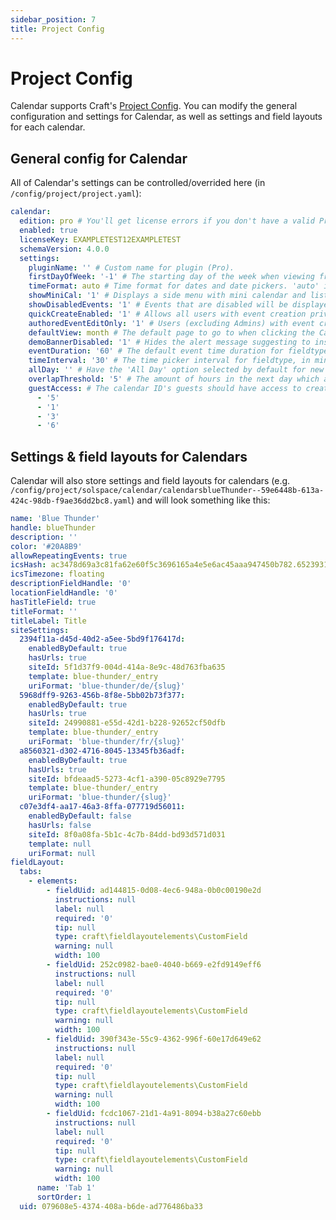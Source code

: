 ```yaml
---
sidebar_position: 7
title: Project Config
---
```



# Project Config

Calendar supports Craft's [Project Config](https://craftcms.com/docs/5.x/system/project-config.html). You can modify the general configuration and settings for Calendar, as well as settings and field layouts for each calendar.

## General config for Calendar

All of Calendar's settings can be controlled/overrided here (in `/config/project/project.yaml`):

```yaml showLineNumbers
calendar:
  edition: pro # You'll get license errors if you don't have a valid Pro license.
  enabled: true
  licenseKey: EXAMPLETEST12EXAMPLETEST
  schemaVersion: 4.0.0
  settings:
    pluginName: '' # Custom name for plugin (Pro).
    firstDayOfWeek: '-1' # The starting day of the week when viewing front end and control panel Month and Week views as well as datepickers. '-1' is default, which the current user's locale. '0' is Sunday, '1' is Monday, etc.
    timeFormat: auto # Time format for dates and date pickers. 'auto' is current user's locale, Use '12-hour' or '24-hour' to set the same for all users.
    showMiniCal: '1' # Displays a side menu with mini calendar and list of calendars, allowing you to filter your event results.
    showDisabledEvents: '1' # Events that are disabled will be displayed in the views with faded styles.
    quickCreateEnabled: '1' # Allows all users with event creation privileges to use the Quick Create event feature.
    authoredEventEditOnly: '1' # Users (excluding Admins) with event creation privileges will only be able to edit or delete their own events.
    defaultView: month # The default page to go to when clicking the Calendar nav item.
    demoBannerDisabled: '1' # Hides the alert message suggesting to install demo templates when this setting is enabled.
    eventDuration: '60' # The default event time duration for fieldtype, in minutes.
    timeInterval: '30' # The time picker interval for fieldtype, in minutes.
    allDay: '' # Have the 'All Day' option selected by default for new events.
    overlapThreshold: '5' # The amount of hours in the next day which are still considered as those of the previous day.
    guestAccess: # The calendar ID's guests should have access to create events for on the front end.
      - '5'
      - '1'
      - '3'
      - '6'
```

## Settings & field layouts for Calendars<Badge type="feature" text="3.3.0+" />

Calendar will also store settings and field layouts for calendars (e.g. `/config/project/solspace/calendar/calendarsblueThunder--59e6448b-613a-424c-98db-f9ae36dd2bc8.yaml`) and will look something like this:

```yaml showLineNumbers
name: 'Blue Thunder'
handle: blueThunder
description: ''
color: '#20A8B9'
allowRepeatingEvents: true
icsHash: ac3478d69a3c81fa62e60f5c3696165a4e5e6ac45aaa947450b782.65239311
icsTimezone: floating
descriptionFieldHandle: '0'
locationFieldHandle: '0'
hasTitleField: true
titleFormat: ''
titleLabel: Title
siteSettings:
  2394f11a-d45d-40d2-a5ee-5bd9f176417d:
    enabledByDefault: true
    hasUrls: true
    siteId: 5f1d37f9-004d-414a-8e9c-48d763fba635
    template: blue-thunder/_entry
    uriFormat: 'blue-thunder/de/{slug}'
  5968dff9-9263-456b-8f8e-5bb02b73f377:
    enabledByDefault: true
    hasUrls: true
    siteId: 24990881-e55d-42d1-b228-92652cf50dfb
    template: blue-thunder/_entry
    uriFormat: 'blue-thunder/fr/{slug}'
  a8560321-d302-4716-8045-13345fb36adf:
    enabledByDefault: true
    hasUrls: true
    siteId: bfdeaad5-5273-4cf1-a390-05c8929e7795
    template: blue-thunder/_entry
    uriFormat: 'blue-thunder/{slug}'
  c07e3df4-aa17-46a3-8ffa-077719d56011:
    enabledByDefault: false
    hasUrls: false
    siteId: 8f0a08fa-5b1c-4c7b-84dd-bd93d571d031
    template: null
    uriFormat: null
fieldLayout:
  tabs:
    - elements:
        - fieldUid: ad144815-0d08-4ec6-948a-0b0c00190e2d
          instructions: null
          label: null
          required: '0'
          tip: null
          type: craft\fieldlayoutelements\CustomField
          warning: null
          width: 100
        - fieldUid: 252c0982-bae0-4040-b669-e2fd9149eff6
          instructions: null
          label: null
          required: '0'
          tip: null
          type: craft\fieldlayoutelements\CustomField
          warning: null
          width: 100
        - fieldUid: 390f343e-55c9-4362-996f-60e17d649e62
          instructions: null
          label: null
          required: '0'
          tip: null
          type: craft\fieldlayoutelements\CustomField
          warning: null
          width: 100
        - fieldUid: fcdc1067-21d1-4a91-8094-b38a27c60ebb
          instructions: null
          label: null
          required: '0'
          tip: null
          type: craft\fieldlayoutelements\CustomField
          warning: null
          width: 100
      name: 'Tab 1'
      sortOrder: 1
  uid: 079608e5-4374-408a-b6de-ad776486ba33
```
